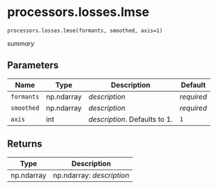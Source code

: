 # processors.losses.lmse { #fasttrackpy.processors.losses.lmse }

`processors.losses.lmse(formants, smoothed, axis=1)`

_summary_

## Parameters

| Name       | Type       | Description                   | Default    |
|------------|------------|-------------------------------|------------|
| `formants` | np.ndarray | _description_                 | _required_ |
| `smoothed` | np.ndarray | _description_                 | _required_ |
| `axis`     | int        | _description_. Defaults to 1. | `1`        |

## Returns

| Type       | Description               |
|------------|---------------------------|
| np.ndarray | np.ndarray: _description_ |
